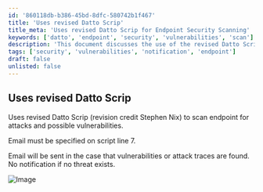 ```yaml
---
id: '860118db-b386-45bd-8dfc-580742b1f467'
title: 'Uses revised Datto Scrip'
title_meta: 'Uses revised Datto Scrip for Endpoint Security Scanning'
keywords: ['datto', 'endpoint', 'security', 'vulnerabilities', 'scan']
description: 'This document discusses the use of the revised Datto Scrip, credited to Stephen Nix, for scanning endpoints for attacks and potential vulnerabilities. It outlines the requirement for an email to be specified in the script and explains the notification process for detected threats.'
tags: ['security', 'vulnerabilities', 'notification', 'endpoint']
draft: false
unlisted: false
---
```

## Uses revised Datto Scrip

Uses revised Datto Scrip (revision credit Stephen Nix) to scan endpoint for attacks and possible vulnerabilities. 

Email must be specified on script line 7.

Email will be sent in the case that vulnerabilities or attack traces are found. No notification if no threat exists.

![Image](../../../static/img/Log4J-Scan-and-Remediation/image_1.png)












